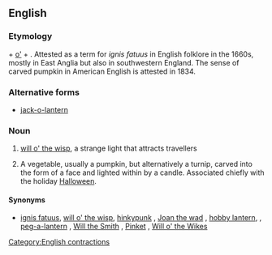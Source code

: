 ==English==
{{wikipedia}}

===Etymology===
{{term|Jack||male given name}} + [[o']] + {{term|lantern||}}.
Attested as a term for ''ignis fatuus'' in  English folklore in the 1660s, mostly in East Anglia but also in southwestern England.
The sense of carved pumpkin in American English is attested in 1834.

===Alternative forms===
* [[jack-o-lantern]]

===Noun===
{{en-noun|head=[[Jack|Jack]] [[o'|o’]] [[lantern]]}}

# {{context|idiomatic|English folklore}}  [[will o' the wisp]], a strange light that attracts travellers
# {{context|US|tradition}} A vegetable, usually a pumpkin, but alternatively a turnip, carved into the form of a face and lighted within by a candle. Associated chiefly with the holiday [[Halloween]]. 

====Synonyms====
* {{sense|strange light}} [[ignis fatuus]], [[will o' the wisp]], [[hinkypunk]] {{qualifier|West Country}}, [[Joan the wad]] {{qualifier|West Country}}, [[hobby lantern]],  {{qualifier|Hertfordshire, East Anglia}}, [[peg-a-lantern]]  {{qualifier|Lancashire}}, [[Will the Smith]] {{qualifier|Shropshire}}, [[Pinket]] {{qualifier|Worcestershire}}, [[Will o' the Wikes]] {{qualifier|Norfolk}}

[[Category:English contractions]]